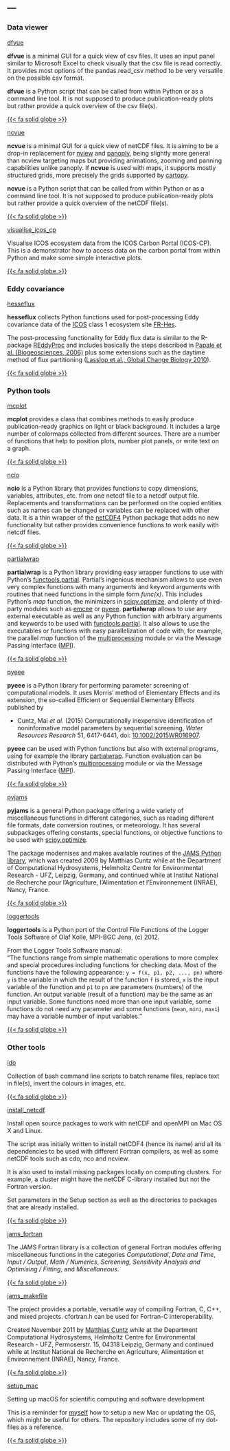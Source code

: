---
---

### Data viewer {#sec-data-viewer}

::: {layout="[[15,80,8]]"}

::: {#first-column}
<!-- --- --- --- --- --- dfvue --- --- --- --- --- -->
[dfvue](https://mcuntz.github.io/dfvue/)
:::

::: {#second-column}
**dfvue** is a minimal GUI for a quick view of csv files. It uses an input panel similar to Microsoft Excel to check visually that the csv file is read correctly. It provides most options of the pandas.read_csv method to be very versatile on the possible csv format.

**dfvue** is a Python script that can be called from within Python or as a command line tool. It is not supposed to produce publication-ready plots but rather provide a quick overview of the csv file(s).
:::

::: {#third-column}
[{{< fa solid globe >}}](https://mcuntz.github.io/dfvue/)
:::

::: {#first-column}
<!-- --- --- --- --- --- ncvue --- --- --- --- --- -->
[ncvue](https://mcuntz.github.io/ncvue/)
:::

::: {#second-column}
**ncvue** is a minimal GUI for a quick view of netCDF files. It is aiming to be a drop-in replacement for [nview](http://meteora.ucsd.edu/~pierce/ncview_home_page.html) and [panoply](https://www.giss.nasa.gov/tools/panoply/), being slightly more general than ncview targeting maps but providing animations, zooming and panning capabilities unlike panoply. If **ncvue** is used with maps, it supports mostly structured grids, more precisely the grids supported by [cartopy](https://scitools.org.uk/cartopy/docs/latest/).

**ncvue** is a Python script that can be called from within Python or as a command line tool. It is not supposed to produce publication-ready plots but rather provide a quick overview of the netCDF file(s).
:::

::: {#third-column}
[{{< fa solid globe >}}](https://mcuntz.github.io/ncvue/)
:::

::: {#first-column}
<!-- --- --- --- --- --- visualise_icos_cp --- --- --- --- --- -->
[visualise_icos_cp](https://www.github.com/mcuntz/visualise_icos_cp/)
:::

::: {#second-column}
Visualise ICOS ecosystem data from the ICOS Carbon Portal (ICOS-CP). This is a demonstrator how to access data on the carbon portal from within Python and make some simple interactive plots.
:::

::: {#third-column}
[{{< fa solid globe >}}](https://www.github.com/mcuntz/visualise_icos_cp/)
:::

:::


### Eddy covariance {#sec-eddy-covariance}

::: {layout="[[15,80,8]]"}

::: {#first-column}
<!-- --- --- --- --- --- hesseflux --- --- --- --- --- -->
[hesseflux](https://mcuntz.github.io/hesseflux/)
:::

::: {#second-column}
**hesseflux** collects Python functions used for post-processing Eddy covariance data of the [ICOS](https://www.icos-cp.eu) class 1 ecosystem site [FR-Hes](https://meta.icos-cp.eu/resources/stations/ES_FR-Hes).

The post-processing functionality for Eddy flux data is similar to the R-package [REddyProc](https://cran.r-project.org/web/packages/REddyProc/index.html) and includes basically the steps described in [Papale et al. (Biogeosciences, 2006)](https://doi.org/10.5194/bg-3-571-2006) plus some extensions such as the daytime method of flux partitioning ([Lasslop et al., Global Change Biology 2010](https://doi.org/10.1111/j.1365-2486.2009.02041.x)).
:::

::: {#third-column}
[{{< fa solid globe >}}](https://mcuntz.github.io/hesseflux/)
:::

:::


### Python tools {#sec-python-tools}

::: {layout="[[15,80,8]]"}

::: {#first-column}
<!-- --- --- --- --- --- mcplot --- --- --- --- --- -->
[mcplot](https://mcuntz.github.io/mcplot/)
:::

::: {#second-column}
**mcplot** provides a class that combines methods to easily produce publication-ready graphics on light or black background. It includes a large number of colormaps collected from different sources. There are a number of functions that help to position plots, number plot panels, or write text on a graph.
:::

::: {#third-column}
[{{< fa solid globe >}}](https://mcuntz.github.io/mcplot/)
:::

::: {#first-column}
<!-- --- --- --- --- --- ncio --- --- --- --- --- -->
[ncio](https://mcuntz.github.io/ncio/)
:::

::: {#second-column}
**ncio** is a Python library that provides functions to copy dimensions, variables, attributes, etc. from one netcdf file to a netcdf output file. Replacements and transformations can be performed on the copied entities such as names can be changed or variables can be replaced with other data. It is a thin wrapper of the [netCDF4](https://github.com/Unidata/netcdf4-python) Python package that adds no new functionality but rather provides convenience functions to work easily with netcdf files.
:::

::: {#third-column}
[{{< fa solid globe >}}](https://mcuntz.github.io/ncio/)
:::

::: {#first-column}
<!-- --- --- --- --- --- partialwrap --- --- --- --- --- -->
[partialwrap](https://mcuntz.github.io/partialwrap/)
:::

::: {#second-column}
**partialwrap** is a Python library providing easy wrapper functions to use with Python’s [functools.partial](https://docs.python.org/3/library/functools.html#functools.partial). Partial's ingenious mechanism allows to use even very complex functions with many arguments and keyword arguments with routines that need functions in the simple form *func(x)*. This includes Python's *map* function, the minimizers in [scipy.optimize](https://docs.scipy.org/doc/scipy/reference/tutorial/optimize.html), and plenty of third-party modules such as [emcee](https://github.com/dfm/emcee) or [pyeee](https://mcuntz.github.io/pyeee/). **partialwrap** allows to use any external executable as well as any Python function with arbitrary arguments and keywords to be used with [functools.partial](https://docs.python.org/3/library/functools.html#functools.partial). It also allows to use the executables or functions with easy parallelization of code with, for example, the parallel *map* function of the [multiprocessing](https://docs.python.org/3/library/multiprocessing.html) module or via the Message Passing Interface ([MPI](https://bitbucket.org/mpi4py/mpi4py)).
:::

::: {#third-column}
[{{< fa solid globe >}}](https://mcuntz.github.io/partialwrap/)
:::

::: {#first-column}
<!-- --- --- --- --- --- pyeee --- --- --- --- --- -->
[pyeee](https://mcuntz.github.io/pyeee/)
:::

::: {#second-column}
**pyeee** is a Python library for performing parameter screening of computational models. It uses Morris' method of Elementary Effects and its extension, the so-called Efficient or Sequential Elementary Effects published by

- Cuntz, Mai *et al.* (2015) Computationally inexpensive identification of noninformative model parameters by sequential screening, *Water Resources Research* 51, 6417-6441, doi: [10.1002/2015WR016907](http://doi.org/10.1002/2015WR016907).

**pyeee** can be used with Python functions but also with external programs, using for example the library [partialwrap](https://mcuntz.github.io/partialwrap/). Function evaluation can be distributed with Python's [multiprocessing](https://docs.python.org/3/library/multiprocessing.html) module or via the Message Passing Interface ([MPI](https://bitbucket.org/mpi4py/mpi4py)).
:::

::: {#third-column}
[{{< fa solid globe >}}](https://mcuntz.github.io/pyeee/)
:::

::: {#first-column}
<!-- --- --- --- --- --- pyjams --- --- --- --- --- -->
[pyjams](https://mcuntz.github.io/pyjams/)
:::

::: {#second-column}
**pyjams** is a general Python package offering a wide variety of miscellaneous functions in different categories, such as reading different file formats, date conversion routines, or meteorology. It has several subpackages offering constants, special functions, or objective functions to be used with [scipy.optimize](https://docs.scipy.org/doc/scipy/reference/tutorial/optimize.html).

The package modernises and makes available routines of the [JAMS Python library](https://github.com/mcuntz/jams_python), which was created 2009 by Matthias Cuntz while at the Department of Computational Hydrosystems, Helmholtz Centre for Environmental Research - UFZ, Leipzig, Germany, and continued while at Institut National de Recherche pour l'Agriculture, l'Alimentation et l'Environnement (INRAE), Nancy, France.
:::

::: {#third-column}
[{{< fa solid globe >}}](https://mcuntz.github.io/pyjams/)
:::

::: {#first-column}
<!-- --- --- --- --- --- loggertools --- --- --- --- --- -->
[loggertools](https://mcuntz.github.io/loggertools/)
:::

::: {#second-column}
**loggertools** is a Python port of the Control File Functions of the Logger Tools Software of Olaf Kolle, MPI-BGC Jena, (c) 2012.

From the Logger Tools Software manual:<br>
"The functions range from simple mathematic operations to more complex and special procedures including functions for checking data. Most of the functions have the following appearance: `y = f(x, p1, p2, ..., pn)` where `y` is the variable in which the result of the function `f` is stored, `x` is the input variable of the function and `p1` to `pn` are parameters (numbers) of the function. An output variable (result of a function) may be the same as an input variable. Some functions need more than one input variable, some functions do not need any parameter and some functions (`mean`, `mini`, `maxi`) may have a variable number of input variables."
:::

::: {#third-column}
[{{< fa solid globe >}}](https://mcuntz.github.io/loggertools/)
:::

:::


### Other tools {#sec-other-tools}

::: {layout="[[15,80,8]]"}

::: {#first-column}
<!-- --- --- --- --- --- ido --- --- --- --- --- -->
[ido](https://www.github.com/mcuntz/ido/)
:::

::: {#second-column}
Collection of bash command line scripts to batch rename files, replace text in file(s), invert the colours in images, etc.
:::

::: {#third-column}
[{{< fa solid globe >}}](https://www.github.com/mcuntz/ido/)
:::

::: {#first-column}
<!-- --- --- --- --- --- install_netcdf --- --- --- --- --- -->
[install_netcdf](https://www.github.com/mcuntz/install_netcdf/)
:::

::: {#second-column}
Install open source packages to work with netCDF and openMPI on Mac OS X and Linux.

The script was initially written to install netCDF4 (hence its name) and all its dependencies to be used with different Fortran compilers, as well as some netCDF tools such as cdo, nco and ncview.

It is also used to install missing packages locally on computing clusters. For example, a cluster might have the netCDF C-library installed but not the Fortran version.

Set parameters in the Setup section as well as the directories to packages that are already installed.
:::

::: {#third-column}
[{{< fa solid globe >}}](https://www.github.com/mcuntz/install_netcdf/)
:::

::: {#first-column}
<!-- --- --- --- --- --- jams_fortran --- --- --- --- --- -->
[jams_fortran](https://www.github.com/mcuntz/jams_fortran/)
:::

::: {#second-column}
The JAMS Fortran library is a collection of general Fortran modules
offering miscellaneous functions in the categories *Computational*, *Date and Time*, *Input / Output*, *Math / Numerics*, *Screening, Sensitivity Analysis and Optimising / Fitting*, and *Miscellaneous*.
:::

::: {#third-column}
[{{< fa solid globe >}}](https://www.github.com/mcuntz/jams_fortran/)
:::

::: {#first-column}
<!-- --- --- --- --- --- jams_makefile --- --- --- --- --- -->
[jams_makefile](https://www.github.com/mcuntz/jams_makefile/)
:::

::: {#second-column}
The project provides a portable, versatile way of compiling Fortran, C, C++, and mixed projects. cfortran.h can be used for Fortran-C interoperability.

Created November 2011 by [Matthias Cuntz](/People/Matthias_Cuntz.Qmd) while at the Department Computational Hydrosystems, Helmholtz Centre for Environmental Research - UFZ, Permoserstr. 15, 04318 Leipzig, Germany and continued while at Institut National de Recherche en Agriculture, Alimentation et Environnement (INRAE), Nancy, France.
:::

::: {#third-column}
[{{< fa solid globe >}}](https://www.github.com/mcuntz/jams_makefile/)
:::

::: {#first-column}
<!-- --- --- --- --- --- setup_mac --- --- --- --- --- -->
[setup_mac](https://www.github.com/mcuntz/setup_mac/)
:::

::: {#second-column}
Setting up macOS for scientific computing and software development

This is a reminder for [myself](/people/matthias_cuntz.qmd) how to setup a new Mac or updating the OS, which might be useful for others. The repository includes some of my dot-files as a reference.
:::

::: {#third-column}
[{{< fa solid globe >}}](https://www.github.com/mcuntz/setup_mac/)
:::

:::
